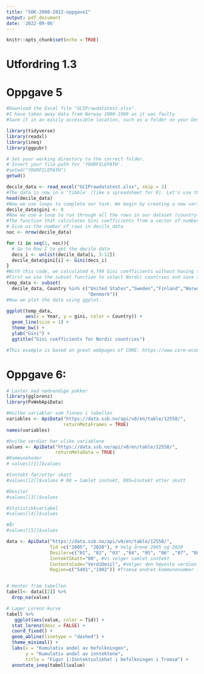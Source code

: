 ```yaml
---
title: "SOK-2008-2022-oppgave1"
output: pdf_document
date: '2022-09-06'
---
```


```r
knitr::opts_chunk$set(echo = TRUE)
```

# **Utfordring 1.3**
# Oppgave 5
```r
#Download the Excel file "GCIPrawdatatest.xlsx".
#I have taken away data from Norway 1980-1990 as it was faulty
#Save it in an easily accessible location, such as a folder on your Desktop or in your personal folder.

library(tidyverse)  
library(readxl) 
library(ineq)
library(ggpubr)

# Set your working directory to the correct folder.
# Insert your file path for 'YOURFILEPATH'.
#setwd("YOURFILEPATH")
getwd()

decile_data <- read_excel("GCIPrawdatatest.xlsx", skip = 2)  
#The data is now in a 'tibble' (like a spreadsheet for R). Let's use the head function to look at the first few rows:
head(decile_data) 
#Now we use loops to complete our task. We begin by creating a new variable in our dataset, gini, which we initially set to 0 for all country-year combinations.
decile_data$gini <- 0
#Now we use a loop to run through all the rows in our dataset (country-year combinations). For each row we will repeat the Gini coefficient calculation from R walk-through 5.4 and save the resulting value in the gini variable we created.
#The function that calculates Gini coefficients from a vector of numbers is called Gini,and we apply it to the income deciles
# Give us the number of rows in decile_data
noc <- nrow(decile_data)

for (i in seq(1, noc)){
  # Go to Row I to get the decile data
  decs_i <- unlist(decile_data[i, 3:12])
  decile_data$gini[i] <- Gini(decs_i)
}
#With this code, we calculated 4,799 Gini coefficients without having to manually run the same command 4,799 times. We now look at some summary measures for the gini variable.
#First we use the subset function to select Nordic countries and save their data as temp_data. As an example, we have chosen four anglophone countries: the UK, the US, Ireland, and Australia.
temp_data <- subset(
  decile_data, Country %in% c("United States","Sweden","Finland","Norway", 
                              "Denmark"))
#Now we plot the data using ggplot.

ggplot(temp_data, 
       aes(x = Year, y = gini, color = Country)) +
  geom_line(size = 1) +
  theme_bw() +
  ylab("Gini") +
  ggtitle("Gini coefficients for Nordic countries")

#This example is based on great webpages of CORE: https://www.core-econ.org/doing-economics/book/text/05-03.html#extension-r-walk-through-55-calculating-gini-coefficients-for-all-countries-and-all-years-using-a-loop. Take a look!
```


# **Oppgave 6:**
```r

# Laster ned nødvendige pakker
library(gglorenz)
library(PxWebApiData)

#Hvilke variabler som finnes i tabellen
variables <- ApiData("https://data.ssb.no/api/v0/en/table/12558/", 
                     returnMetaFrames = TRUE)
names(variables)

#hvilke verdier har ulike variablene
values <- ApiData("https://data.ssb.no/api/v0/en/table/12558/", 
                  returnMetaData = TRUE)
#Kommunekoder
# values[[1]]$values

#Inntekt før/etter skatt
#values[[2]]$values # 00 = Samlet inntekt, 00S=Inntekt etter skatt

#Desiler
#values[[3]]$values

#Statistikkvariabel
#values[[4]]$values

#År
#values[[5]]$values

data <- ApiData("https://data.ssb.no/api/v0/en/table/12558/",
                Tid =c("2005", "2020"), # Velg årene 2005 og 2020
                Desiler=c("01", "02", "03" ,"04", "05", "06" ,"07", "08" ,"09", "10"), #Vi velger alle desiler
                InntektSkatt="00", #Vi velger samlet inntekt
                ContentsCode="VerdiDesil", #Velger den høyeste verdien i desilen
                Region=c("5401","1902")) #Tromsø endret kommunenummer i 2020


# Henter fram tabellen
tabell<- data[[2]] %>% 
  drop_na(value) 

# Lager Lorenz-kurve 
tabell %>%
   ggplot(aes(value, color = Tid)) +
  stat_lorenz(desc = FALSE) +
  coord_fixed() +
  geom_abline(linetype = "dashed") +
  theme_minimal() +
  labs(x = "Kumulativ andel av befolkningen",
       y = "Kumulativ andel av inntektene",
       title = "Figur 1:Inntektsulikhet i befolkningen i Tromsø") +
  annotate_ineq(tabell$value)
```



